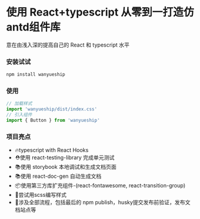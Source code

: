 
<Meta title="Welcome" />

# 使用 React+typescript 从零到一打造仿antd组件库
意在由浅入深的提高自己的 React 和 typescript 水平
### 安装试试
~~~javascript
npm install wanyueship
~~~
### 使用
~~~javascript
// 加载样式
import 'wanyueship/dist/index.css'
// 引入组件
import { Button } from 'wanyueship'
~~~
### 项目亮点
* 🔥typescript with React Hooks
* ⛑️使用 react-testing-library 完成单元测试
* 📚使用 storybook 本地调试和生成文档页面
* 📚使用 react-doc-gen 自动生成文档
* 📦使用第三方库扩充组件-(react-fontawesome, react-transition-group)
* 🌹尝试用scss编写样式
* 🎉涉及全部流程，包括最后的 npm publish，husky提交发布前验证，发布文档站点等